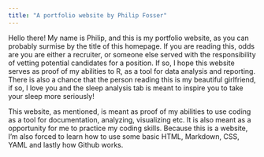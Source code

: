 ```yaml
---
title: "A portfolio website by Philip Fosser"
---
```


Hello there! My name is Philip, and this is my portfolio website, as you can probably surmise by the title of this homepage. If you are reading this, odds are you are either a recruiter, or someone else served with the responsibility of vetting potential candidates for a position. If so, I hope this website serves as proof of my abilities to R, as a tool for data analysis and reporting. There is also a chance that the person reading this is my beautiful girlfriend, if so, I love you and the sleep analysis tab is meant to inspire you to take your sleep more seriously!

This website, as mentioned, is meant as proof of my abilities to use coding as a tool for documentation, analyzing, visualizing etc. It is also meant as a opportunity for me to practice my coding skills. Because this is a website, I'm also forced to learn how to use some basic HTML, Markdown, CSS, YAML and lastly how Github works. 